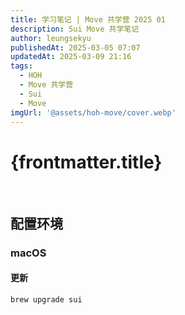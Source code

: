 ```yaml
---
title: 学习笔记 | Move 共学营 2025 01
description: Sui Move 共学笔记
author: leungsekyu
publishedAt: 2025-03-05 07:07
updatedAt: 2025-03-09 21:16
tags:
  - HOH
  - Move 共学营
  - Sui
  - Move
imgUrl: '@assets/hoh-move/cover.webp'
---
```



# {frontmatter.title}

<Bilibili url="//player.bilibili.com/player.html?isOutside=true&aid=113996753541449&bvid=BV1FEKWe6ES4&cid=28373420366&p=1" />

<br />

<Bilibili url="//player.bilibili.com/player.html?isOutside=true&aid=113427938808003&bvid=BV1BMD8Y2EfE&cid=25688676643&p=1" />

<Link site="https://github.com/move-cn/letsmove" name="Let's Move" />

<Link site="https://github.com/move-cn/letsmove/tree/main/task" name="带奖励的学习任务" />

<Link site="https://github.com/move-cn/letsmove/tree/main/tutorial/bootcamp" name="训练营" />

<Link
  site="https://github.com/move-cn/letsmove/blob/main/tutorial/bootcamp/01_hello/readme.md"
  name="训练营 - 01 Hello Move"
/>

## 配置环境

### macOS

#### 更新

```zsh
brew upgrade sui
```
